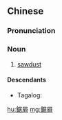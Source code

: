 {{also|锯屑}}
==Chinese==
{{zh-forms|s=锯屑}}

===Pronunciation===
{{zh-pron
|m=jùxiè
|h=pfs=ki-sut/s:ki-sep
|mn=xm,tp:kù-sut/qz:kìr-sut/kh:kì-sut
|cat=n
}}

===Noun===
{{zh-noun}}

# [[sawdust]]

====Descendants====
* Tagalog: {{l|tl|kusot}}

[[hu:鋸屑]]
[[mg:鋸屑]]